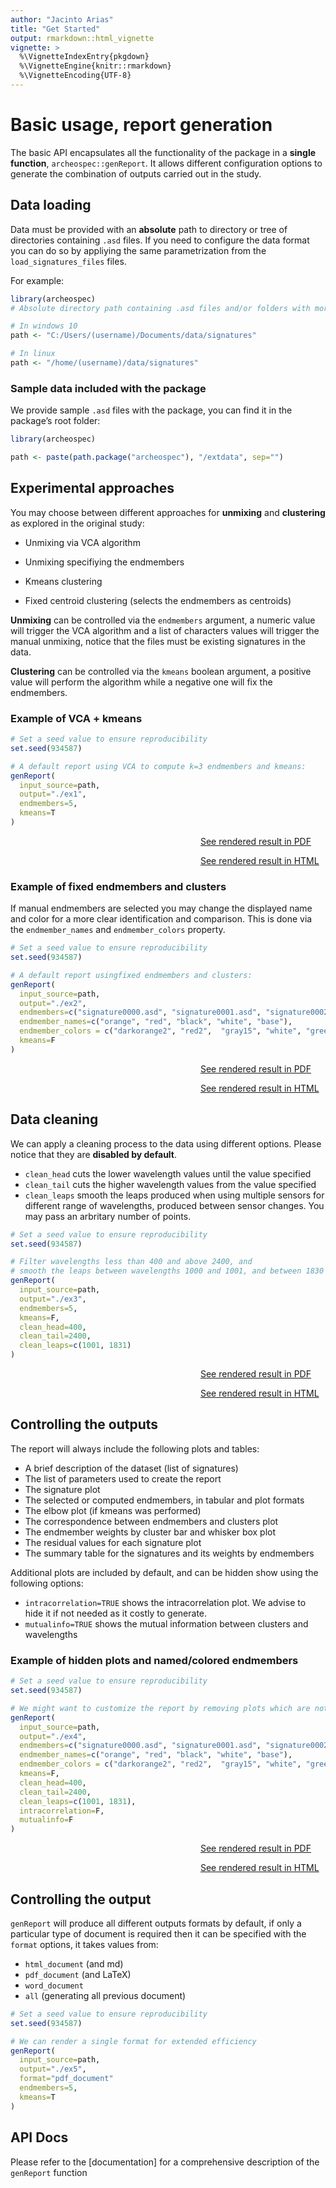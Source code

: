 ```yaml
---
author: "Jacinto Arias"
title: "Get Started"
output: rmarkdown::html_vignette
vignette: >
  %\VignetteIndexEntry{pkgdown}
  %\VignetteEngine{knitr::rmarkdown}
  %\VignetteEncoding{UTF-8}
---
```


# Basic usage, report generation

The basic API encapsulates all the functionality of the package in a __single function__, `archeospec::genReport`. It allows different configuration options to generate the combination of outputs carried out in the study.

## Data loading

Data must be provided with an __absolute__ path to directory or tree of directories containing `.asd` files. If you need to configure the data format you can do so by appliying the same parametrization from the `load_signatures_files` files.

For example:

```r
library(archeospec)
# Absolute directory path containing .asd files and/or folders with more .asd files

# In windows 10
path <- "C:/Users/(username)/Documents/data/signatures"

# In linux
path <- "/home/(username)/data/signatures"

```


### Sample data included with the package

We provide sample `.asd` files with the package, you can find it in the package's root folder:

```r
library(archeospec)

path <- paste(path.package("archeospec"), "/extdata", sep="")   
```


## Experimental approaches

You may choose between different approaches for __unmixing__ and __clustering__ as explored in the original study:

- Unmixing via VCA algorithm
- Unmixing specifiying the endmembers

- Kmeans clustering
- Fixed centroid clustering (selects the endmembers as centroids)

__Unmixing__ can be controlled via the `endmembers` argument, a numeric value will trigger the VCA algorithm and a list of characters values will trigger the manual unmixing, notice that the files must be existing signatures in the data.

__Clustering__ can be controlled via the `kmeans` boolean argument, a positive value will perform the algorithm while a negative one will fix the endmembers.


### Example of VCA + kmeans

```r
# Set a seed value to ensure reproducibility
set.seed(934587)

# A default report using VCA to compute k=3 endmembers and kmeans:
genReport(
  input_source=path,
  output="./ex1",
  endmembers=5,
  kmeans=T
)
```

![See rendered result in PDF](report_ex1.pdf){width=0px, height=0px}
[See rendered result in PDF](report_ex1.pdf)

![See rendered result in HTML](report_ex1.html){width=0px, height=0px}
[See rendered result in HTML](report_ex1.html)

### Example of fixed endmembers and clusters

If manual endmembers are selected you may change the displayed name and color for a more clear identification and comparison. This is done via the `endmember_names` and `endmember_colors` property.

```r
# Set a seed value to ensure reproducibility
set.seed(934587)

# A default report usingfixed endmembers and clusters:
genReport(
  input_source=path,
  output="./ex2",
  endmembers=c("signature0000.asd", "signature0001.asd", "signature0002.asd", "signature0003.asd", "signature0005.asd"),
  endmember_names=c("orange", "red", "black", "white", "base"),
  endmember_colors = c("darkorange2", "red2",  "gray15", "white", "green4"),
  kmeans=F
)
```

![See rendered result in PDF](report_ex2.pdf){width=0px, height=0px}
[See rendered result in PDF](report_ex2.pdf)

![See rendered result in HTML](report_ex2.html){width=0px, height=0px}
[See rendered result in HTML](report_ex2.html)


## Data cleaning

We can apply a cleaning process to the data using different options. Please notice that they are __disabled by default__.

- `clean_head` cuts the lower wavelength values until the value specified
- `clean_tail` cuts the higher wavelength values from the value specified
- `clean_leaps` smooth the leaps produced when using multiple sensors for different range of wavelengths, produced between sensor changes. You may pass an arbritary number of points.

```r
# Set a seed value to ensure reproducibility
set.seed(934587)

# Filter wavelengths less than 400 and above 2400, and
# smooth the leaps between wavelengths 1000 and 1001, and between 1830 and 1831.
genReport(
  input_source=path,
  output="./ex3",
  endmembers=5,
  kmeans=F,
  clean_head=400,
  clean_tail=2400,
  clean_leaps=c(1001, 1831)
)
```

![See rendered result in PDF](report_ex3.pdf){width=0px, height=0px}
[See rendered result in PDF](report_ex3.pdf)

![See rendered result in HTML](report_ex3.html){width=0px, height=0px}
[See rendered result in HTML](report_ex3.html)


## Controlling the outputs

The report will always include the following plots and tables:

- A brief description of the dataset (list of signatures)
- The list of parameters used to create the report
- The signature plot
- The selected or computed endmembers, in tabular and plot formats
- The elbow plot (if kmeans was performed)
- The correspondence between endmembers and clusters plot
- The endmember weights by cluster bar and whisker box plot
- The residual values for each signature plot
- The summary table for the signatures and its weights by endmembers

Additional plots are included by default, and can be hidden show using the following options:

- `intracorrelation=TRUE` shows the intracorrelation plot. We advise to hide it if not needed as it costly to generate.
- `mutualinfo=TRUE` shows the mutual information between clusters and wavelengths


### Example of hidden plots and named/colored endmembers

```r
# Set a seed value to ensure reproducibility
set.seed(934587)

# We might want to customize the report by removing plots which are not interesting for some cases.
genReport(
  input_source=path,
  output="./ex4",
  endmembers=c("signature0000.asd", "signature0001.asd", "signature0002.asd", "signature0003.asd", "signature0005.asd"),
  endmember_names=c("orange", "red", "black", "white", "base"),
  endmember_colors = c("darkorange2", "red2",  "gray15", "white", "green4"),
  kmeans=F,
  clean_head=400,
  clean_tail=2400,
  clean_leaps=c(1001, 1831),
  intracorrelation=F,
  mutualinfo=F
)
```

![See rendered result in PDF](report_ex4.pdf){width=0px, height=0px}
[See rendered result in PDF](report_ex4.pdf)

![See rendered result in HTML](report_ex4.html){width=0px, height=0px}
[See rendered result in HTML](report_ex4.html)


## Controlling the output

`genReport` will produce all different outputs formats by default, if only a particular type of document is required then it can be specified with the `format` options, it takes values from:

- `html_document` (and md)
- `pdf_document` (and LaTeX)
- `word_document`
- `all` (generating all previous document)

```r
# Set a seed value to ensure reproducibility
set.seed(934587)

# We can render a single format for extended efficiency
genReport(
  input_source=path,
  output="./ex5",
  format="pdf_document"
  endmembers=5,
  kmeans=T
)
```


## API Docs

Please refer to the [documentation] for a comprehensive description of the `genReport` function



